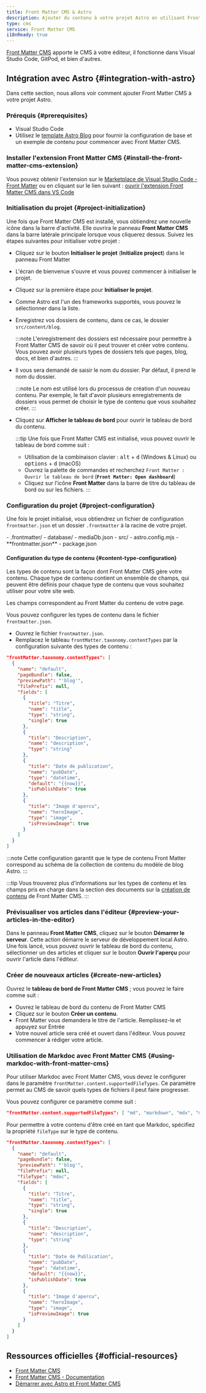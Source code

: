```yaml
---
title: Front Matter CMS & Astro
description: Ajouter du contenu à votre projet Astro en utilisant Front Matter CMS
type: cms
service: Front Matter CMS
i18nReady: true
---
```


[Front Matter CMS](https://frontmatter.codes/) apporte le CMS à votre éditeur, il fonctionne dans Visual Studio Code, GitPod, et bien d'autres.

## Intégration avec Astro \{#integration-with-astro\}

Dans cette section, nous allons voir comment ajouter Front Matter CMS à votre projet Astro.

### Prérequis  \{#prerequisites\}

- Visual Studio Code
- Utilisez le [template Astro Blog](https://github.com/withastro/astro/tree/main/examples/blog) pour fournir la configuration de base et un exemple de contenu pour commencer avec Front Matter CMS.

### Installer l'extension Front Matter CMS \{#install-the-front-matter-cms-extension\}

Vous pouvez obtenir l'extension sur le [Marketplace de Visual Studio Code - Front Matter](https://marketplace.visualstudio.com/items?itemName=eliostruyf.vscode-front-matter) ou en cliquant sur le lien suivant : [ouvrir l'extension Front Matter CMS dans VS Code](vscode:extension/eliostruyf.vscode-front-matter)

### Initialisation du projet \{#project-initialization\}

Une fois que Front Matter CMS est installé, vous obtiendrez une nouvelle icône dans la barre d'activité. Elle ouvrira le panneau **Front Matter CMS** dans la barre latérale principale lorsque vous cliquerez dessus. Suivez les étapes suivantes pour initialiser votre projet :

- Cliquez sur le bouton **Initialiser le projet** (__Initialize project__) dans le panneau Front Matter
- L'écran de bienvenue s'ouvre et vous pouvez commencer à initialiser le projet.
- Cliquez sur la première étape pour **Initialiser le projet**.
- Comme Astro est l'un des frameworks supportés, vous pouvez le sélectionner dans la liste.
- Enregistrez vos dossiers de contenu, dans ce cas, le dossier `src/content/blog`.

  :::note
  L'enregistrement des dossiers est nécessaire pour permettre à Front Matter CMS de savoir où il peut trouver et créer votre contenu. Vous pouvez avoir plusieurs types de dossiers tels que pages, blog, docs, et bien d'autres.
  :::

- Il vous sera demandé de saisir le nom du dossier. Par défaut, il prend le nom du dossier.

  :::note
  Le nom est utilisé lors du processus de création d'un nouveau contenu. Par exemple, le fait d'avoir plusieurs enregistrements de dossiers vous permet de choisir le type de contenu que vous souhaitez créer.
  :::

- Cliquez sur **Afficher le tableau de bord** pour ouvrir le tableau de bord du contenu.

  :::tip
  Une fois que Front Matter CMS est initialisé, vous pouvez ouvrir le tableau de bord comme suit :

  - Utilisation de la combinaison clavier : <kbd>alt</kbd> + <kbd>d</kbd> (Windows & Linux) ou <kbd>options</kbd> + <kbd>d</kbd> (macOS)
  - Ouvrez la palette de commandes et recherchez `Front Matter : Ouvrir le tableau de bord` (__`Front Matter: Open dashboard`__)
  - Cliquez sur l'icône **Front Matter** dans la barre de titre du tableau de bord ou sur les fichiers.
  :::

### Configuration du projet \{#project-configuration\}

Une fois le projet initialisé, vous obtiendrez un fichier de configuration `frontmatter.json` et un dossier `.frontmatter` à la racine de votre projet.

<FileTree title="Project Structure">
- .frontmatter/
  - database/
    - mediaDb.json
- src/
- astro.config.mjs
- **frontmatter.json**
- package.json
</FileTree>

#### Configuration du type de contenu \{#content-type-configuration\}

Les types de contenu sont la façon dont Front Matter CMS gère votre contenu. Chaque type de contenu contient un ensemble de champs, qui peuvent être définis pour chaque type de contenu que vous souhaitez utiliser pour votre site web.

Les champs correspondent au Front Matter du contenu de votre page.

Vous pouvez configurer les types de contenu dans le fichier `frontmatter.json`. 

- Ouvrez le fichier `frontmatter.json`.
- Remplacez le tableau `frontMatter.taxonomy.contentTypes` par la configuration suivante des types de contenu :

```json title="frontmatter.json"
"frontMatter.taxonomy.contentTypes": [
  {
    "name": "default",
    "pageBundle": false,
    "previewPath": "'blog'",
    "filePrefix": null,
    "fields": [
      {
        "title": "Titre",
        "name": "title",
        "type": "string",
        "single": true
      },
      {
        "title": "Description",
        "name": "description",
        "type": "string"
      },
      {
        "title": "Date de publication",
        "name": "pubDate",
        "type": "datetime",
        "default": "{{now}}",
        "isPublishDate": true
      },
      {
        "title": "Image d'apercu",
        "name": "heroImage",
        "type": "image",
        "isPreviewImage": true
      }
    ]
  }
]
```

:::note
Cette configuration garantit que le type de contenu Front Matter correspond au schéma de la collection de contenu du modèle de blog Astro.
:::

:::tip
Vous trouverez plus d'informations sur les types de contenu et les champs pris en charge dans la section des documents sur la [création de contenu](https://frontmatter.codes/docs/content-creation) de Front Matter CMS.
:::

### Prévisualiser vos articles dans l'éditeur \{#preview-your-articles-in-the-editor\}

Dans le panneau **Front Matter CMS**, cliquez sur le bouton **Démarrer le serveur**. Cette action démarre le serveur de développement local Astro. Une fois lancé, vous pouvez ouvrir le tableau de bord du contenu, sélectionner un des articles et cliquer sur le bouton **Ouvrir l'aperçu** pour ouvrir l'article dans l'éditeur.

### Créer de nouveaux articles \{#create-new-articles\}

Ouvrez le **tableau de bord de Front Matter CMS** ; vous pouvez le faire comme suit : 

- Ouvrez le tableau de bord du contenu de Front Matter CMS
- Cliquez sur le bouton **Créer un contenu**.
- Front Matter vous demandera le titre de l'article. Remplissez-le et appuyez sur Entrée
- Votre nouvel article sera créé et ouvert dans l'éditeur. Vous pouvez commencer à rédiger votre article.

### Utilisation de Markdoc avec Front Matter CMS \{#using-markdoc-with-front-matter-cms\}

Pour utiliser Markdoc avec Front Matter CMS, vous devez le configurer dans le paramètre `frontMatter.content.supportedFileTypes`. Ce paramètre permet au CMS de savoir quels types de fichiers il peut faire progresser.

Vous pouvez configurer ce paramètre comme suit :

```json title="frontmatter.json"
"frontMatter.content.supportedFileTypes": [ "md", "markdown", "mdx", "mdoc" ]
```

Pour permettre à votre contenu d'être créé en tant que Markdoc, spécifiez la propriété `fileType` sur le type de contenu.

```json title="frontmatter.json" ins={7}
"frontMatter.taxonomy.contentTypes": [
  {
    "name": "default",
    "pageBundle": false,
    "previewPath": "'blog'",
    "filePrefix": null,
    "fileType": "mdoc",
    "fields": [
      {
        "title": "Titre",
        "name": "title",
        "type": "string",
        "single": true
      },
      {
        "title": "Description",
        "name": "description",
        "type": "string"
      },
      {
        "title": "Date de Publication",
        "name": "pubDate",
        "type": "datetime",
        "default": "{{now}}",
        "isPublishDate": true
      },
      {
        "title": "Image d'apercu",
        "name": "heroImage",
        "type": "image",
        "isPreviewImage": true
      }
    ]
  }
]
```

## Ressources officielles \{#official-resources\}

- [Front Matter CMS](https://frontmatter.codes/)
- [Front Matter CMS - Documentation](https://frontmatter.codes/docs/)
- [Démarrer avec Astro et Front Matter CMS](https://youtu.be/xb6pZiier_E)
